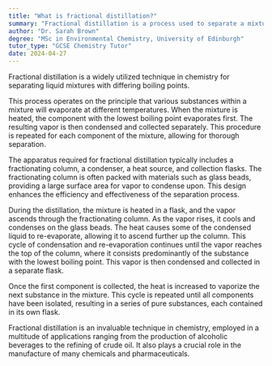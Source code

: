 ```yaml
---
title: "What is fractional distillation?"
summary: "Fractional distillation is a process used to separate a mixture of liquids with different boiling points."
author: "Dr. Sarah Brown"
degree: "MSc in Environmental Chemistry, University of Edinburgh"
tutor_type: "GCSE Chemistry Tutor"
date: 2024-04-27
---
```


Fractional distillation is a widely utilized technique in chemistry for separating liquid mixtures with differing boiling points.

This process operates on the principle that various substances within a mixture will evaporate at different temperatures. When the mixture is heated, the component with the lowest boiling point evaporates first. The resulting vapor is then condensed and collected separately. This procedure is repeated for each component of the mixture, allowing for thorough separation.

The apparatus required for fractional distillation typically includes a fractionating column, a condenser, a heat source, and collection flasks. The fractionating column is often packed with materials such as glass beads, providing a large surface area for vapor to condense upon. This design enhances the efficiency and effectiveness of the separation process.

During the distillation, the mixture is heated in a flask, and the vapor ascends through the fractionating column. As the vapor rises, it cools and condenses on the glass beads. The heat causes some of the condensed liquid to re-evaporate, allowing it to ascend further up the column. This cycle of condensation and re-evaporation continues until the vapor reaches the top of the column, where it consists predominantly of the substance with the lowest boiling point. This vapor is then condensed and collected in a separate flask.

Once the first component is collected, the heat is increased to vaporize the next substance in the mixture. This cycle is repeated until all components have been isolated, resulting in a series of pure substances, each contained in its own flask.

Fractional distillation is an invaluable technique in chemistry, employed in a multitude of applications ranging from the production of alcoholic beverages to the refining of crude oil. It also plays a crucial role in the manufacture of many chemicals and pharmaceuticals.
    